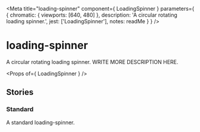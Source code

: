 
<Meta
  title="loading-spinner"
  component={ LoadingSpinner }
  parameters={ {
    chromatic: { viewports: [640, 480] },
    description: 'A circular rotating loading spinner.',
    jest: ['LoadingSpinner'],
    notes: readMe
  } }
/>

# loading-spinner

A circular rotating loading spinner.
WRITE MORE DESCRIPTION HERE.

<Preview withToolbar>
  <Story name="LoadingSpinner">
    <LoadingSpinner />
  </Story>
</Preview>

<Props of={ LoadingSpinner } />


## Stories
### Standard

A standard loading-spinner.

<Preview>
  <Story name="Standard">
    <LoadingSpinner />
  </Story>
</Preview>
